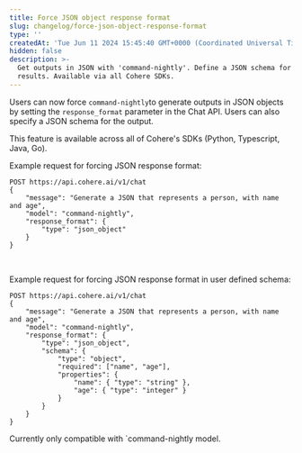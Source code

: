 ```yaml
---
title: Force JSON object response format
slug: changelog/force-json-object-response-format
type: ''
createdAt: 'Tue Jun 11 2024 15:45:40 GMT+0000 (Coordinated Universal Time)'
hidden: false
description: >-
  Get outputs in JSON with 'command-nightly'. Define a JSON schema for tailored
  results. Available via all Cohere SDKs.
---
```

Users can now force `command-nightly`to generate outputs in JSON objects by setting the `response_format` parameter in the Chat API. Users can also specify a JSON schema for the output.

This feature is available across all of Cohere's SDKs (Python, Typescript, Java, Go).

Example request for forcing JSON response format: 

```Text cURL
POST https://api.cohere.ai/v1/chat
{
    "message": "Generate a JSON that represents a person, with name and age",
    "model": "command-nightly",
    "response_format": {
        "type": "json_object"
    }
}
```

<br />

Example request for forcing JSON response format in user defined schema: 

```Text cURL
POST https://api.cohere.ai/v1/chat
{
    "message": "Generate a JSON that represents a person, with name and age",
    "model": "command-nightly",
    "response_format": {
        "type": "json_object",
        "schema": {
            "type": "object",
            "required": ["name", "age"],
            "properties": {
                "name": { "type": "string" },
                "age": { "type": "integer" }
            }
        }
    }
}

```

Currently only compatible with \`command-nightly model.

